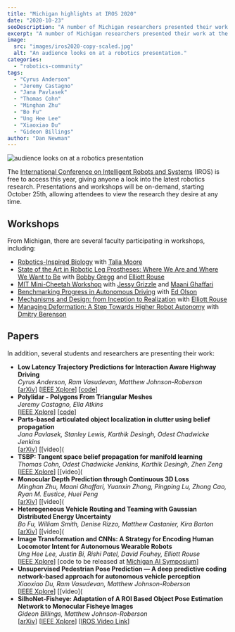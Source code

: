 ```yaml
---
title: "Michigan highlights at IROS 2020"
date: "2020-10-23"
seoDescription: "A number of Michigan researchers presented their work at the International Conference on Intelligent Robots and Systems in 2020."
excerpt: "A number of Michigan researchers presented their work at the International Conference on Intelligent Robots and Systems in 2020."
image:
  src: "images/iros2020-copy-scaled.jpg"
  alt: "An audience looks on at a robotics presentation."
categories:
  - "robotics-community"
tags:
  - "Cyrus Anderson"
  - "Jeremy Castagno"
  - "Jana Pavlasek"
  - "Thomas Cohn"
  - "Minghan Zhu"
  - "Bo Fu"
  - "Ung Hee Lee"
  - "Xiaoxiao Du"
  - "Gideon Billings"
author: "Dan Newman"
---
```


![audience looks on at a robotics presentation](images/iros2020-copy-scaled.jpg)

The [International Conference on Intelligent Robots and Systems](https://www.iros2020.org) (IROS) is free to access this year, giving anyone a look into the latest robotics research. Presentations and workshops will be on-demand, starting October 25th, allowing attendees to view the research they desire at any time.



## Workshops

From Michigan, there are several faculty participating in workshops, including:

- [Robotics-Inspired Biology](http://gravishlab.ucsd.edu/iros2020/) with [Talia Moore](https://robotics.umich.edu/profile/talia-moore/ "Talia Moore")
- [State of the Art in Robotic Leg Prostheses: Where We Are and Where We Want to Be](https://belab.mech.utah.edu/iros2020/) with [Bobby Gregg](https://robotics.umich.edu/profile/robert-gregg/ "Robert Gregg") and [Elliott Rouse](https://robotics.umich.edu/profile/elliott-rouse/ "Elliott Rouse")
- [MIT Mini-Cheetah Workshop](https://www.naverlabs.com/mini-cheetah) with [Jessy Grizzle](https://robotics.umich.edu/profile/jessy-grizzle/ "Jessy Grizzle") and [Maani Ghaffari](https://robotics.umich.edu/profile/maani-ghaffari/ "Maani Ghaffari")
- [Benchmarking Progress in Autonomous Driving](https://montrealrobotics.ca/driving-benchmarks/1-schedule.html) with [Ed Olson](https://robotics.umich.edu/profile/edwin-olson/ "Edwin Olson")
- [Mechanisms and Design: from Inception to Realization](https://haosu-robotics.github.io/2020iros-mechanismdesign-workshop.html) with [Elliott Rouse](https://robotics.umich.edu/profile/elliott-rouse/ "Elliott Rouse")
- [Managing Deformation: A Step Towards Higher Robot Autonomy](https://sites.google.com/view/madef-iros2020/home) with [Dmitry Berenson](https://robotics.umich.edu/profile/dmitry-berenson/ "Dmitry Berenson")

## Papers

In addition, several students and researchers are presenting their work:

- **Low Latency Trajectory Predictions for Interaction Aware Highway Driving**  
    _Cyrus Anderson, Ram Vasudevan, Matthew Johnson-Roberson_  
    \[[arXiv](https://arxiv.org/abs/1909.05227)\] \[[IEEE Xplore](https://ieeexplore.ieee.org/document/9140336)\] \[[code](https://github.com/umautobots/low_latency_predictions)\]
- **Polylidar - Polygons From Triangular Meshes**  
    _Jeremy Castagno, Ella Atkins_  
    \[[IEEE Xplore](https://ieeexplore.ieee.org/document/9117017)\] \[[code](https://github.com/JeremyBYU/polylidar)\]
- **Parts-based articulated object localization in clutter using belief propagation**  
    _Jana Pavlasek, Stanley Lewis, Karthik Desingh, Odest Chadwicke Jenkins_  
    \[[arXiv](https://arxiv.org/abs/2008.02881)\] \[[video](<VideoCenter url="qwIuUwkwykI)\] \[[talk](https://youtu.be/D5mnlvZ3bG4)\] \[[website](https://progress.eecs.umich.edu/projects/tool-parts)\] " />
- **TSBP: Tangent space belief propagation for manifold learning**  
    _Thomas Cohn, Odest Chadwicke Jenkins, Karthik Desingh, Zhen Zeng_  
    \[[IEEE Xplore](https://ieeexplore.ieee.org/document/9166624)\] \[[video](<VideoCenter url="fAFwI7ll3bg)\] \[[website](https://progress.eecs.umich.edu/projects/tsbp)\]" />
- **Monocular Depth Prediction through Continuous 3D Loss**  
    _Minghan Zhu, Maani Ghaffari, Yuanxin Zhong, Pingping Lu, Zhong Cao, Ryan M. Eustice, Huei Peng_  
    \[[arXiv](https://arxiv.org/abs/2003.09763)\] \[[video](<VideoCenter url="DBxbEwXKg6M&feature=youtu.be)\] \[[code](https://www.youtube.com/redirect?q=https%3A%2F%2Fgithub.com%2Fminghanz%2Fc3d&v=DBxbEwXKg6M&redir_token=QUFFLUhqbThybVl0cXNsRHlWa293OVQ4NWVUNEZ4c0wzd3xBQ3Jtc0treHpVd251Y2Q3V3ZBTGljSERheTdNVzF3Q09hZFhjNGNldTA0TDloWHlabjNNMlczZjBoaEN4Y244blpIX1o1TzBfOTdBNXlURjBCSVR2ZE5Zamp5czFVNDVHMzRDRUNWb1hRNmpsc1ZWNndNclRQVQ%3D%3D&event=video_description)\]" />
- **Heterogeneous Vehicle Routing and Teaming with Gaussian Distributed Energy Uncertainty**  
    _Bo Fu, William Smith, Denise Rizzo, Matthew Castanier, Kira Barton_  
    \[[arXiv](https://arxiv.org/pdf/2010.11376.pdf)\] \[[video](<VideoCenter url="uGFBUTt7GrM)\]" />
- **Image Transformation and CNNs: A Strategy for Encoding Human Locomotor Intent for Autonomous Wearable Robots**  
    _Ung Hee Lee, Justin Bi, Rishi Patel, David Fouhey, Elliott Rouse_  
    \[[IEEE Xplore](https://ieeexplore.ieee.org/abstract/document/9134897)\] \[code to be released at [Michigan AI Symposium](https://ai.engin.umich.edu/events/2020-ai-symposium/)\]
- **Unsupervised Pedestrian Pose Prediction — A deep predictive coding network-based approach for autonomous vehicle perception**  
    _Xiaoxiao Du, Ram Vasudevan, Matthew Johnson-Roberson_  
    \[[IEEE Xplore](https://ieeexplore.ieee.org/document/9042808)\] \[[video](<VideoCenter url="35MNoZSnbJM)\] \[[talk](https://youtu.be/5baDdBJ8Bss)\] \[[code](https://github.com/umautobots/unsupervised-pedestrian-pose-prediction)\] " />
- **SilhoNet-Fisheye: Adaptation of A ROI Based Object Pose Estimation Network to Monocular Fisheye Images**  
    _Gideon Billings, Matthew Johnson-Roberson_  
    \[[arXiv](https://arxiv.org/abs/2002.12415)\] \[[IEEE Xplore](https://ieeexplore.ieee.org/document/9091344)\] \[[IROS Video Link](https://www.iros2020.org/ondemand/episode?id=2762&id2=DL%20for%20Visual%20Perception%20II&1603732691646)\]

<VideoCenter url="qwIuUwkwykI&list=PLdPQZLMHRjDIRNmbHEE9-YPp4iQTAoe1D" />
